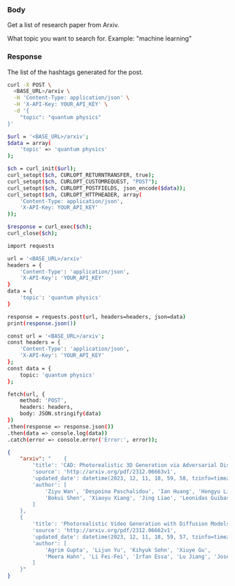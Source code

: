 

### Body

Get a list of research paper from Arxiv.

<ParamField body="topic" type="string">
  What topic you want to search for. Example: "machine learning"
</ParamField>

### Response

<ResponseField name="hashtag" type="string">
  The list of the hashtags generated for the post.
</ResponseField>

<RequestExample>

```bash
curl -X POST \
  <BASE_URL>/arxiv \
  -H 'Content-Type: application/json' \
  -H 'X-API-Key: YOUR_API_KEY' \
  -d '{
    "topic": "quantum physics"
}'

```

```bash
$url = '<BASE_URL>/arxiv';
$data = array(
    'topic' => 'quantum physics'
);

$ch = curl_init($url);
curl_setopt($ch, CURLOPT_RETURNTRANSFER, true);
curl_setopt($ch, CURLOPT_CUSTOMREQUEST, "POST");
curl_setopt($ch, CURLOPT_POSTFIELDS, json_encode($data));
curl_setopt($ch, CURLOPT_HTTPHEADER, array(
    'Content-Type: application/json',
    'X-API-Key: YOUR_API_KEY'
));

$response = curl_exec($ch);
curl_close($ch);

```

``` bash
import requests

url = '<BASE_URL>/arxiv'
headers = {
    'Content-Type': 'application/json',
    'X-API-Key': 'YOUR_API_KEY'
}
data = {
    'topic': 'quantum physics'
}

response = requests.post(url, headers=headers, json=data)
print(response.json())
```

```bash 
const url = '<BASE_URL>/arxiv';
const headers = {
    'Content-Type': 'application/json',
    'X-API-Key': 'YOUR_API_KEY'
};
const data = {
    topic: 'quantum physics'
};

fetch(url, {
    method: 'POST',
    headers: headers,
    body: JSON.stringify(data)
})
.then(response => response.json())
.then(data => console.log(data))
.catch(error => console.error('Error:', error));


```

</RequestExample>

<ResponseExample>

```json Response
{
	"arxiv": "    {
        'title': 'CAD: Photorealistic 3D Generation via Adversarial Distillation',
        'source': 'http://arxiv.org/pdf/2312.06663v1',
        'updated_date': datetime(2023, 12, 11, 18, 59, 58, tzinfo=timezone.utc),
        'author': [
            'Ziyu Wan', 'Despoina Paschalidou', 'Ian Huang', 'Hongyu Liu',
            'Bokui Shen', 'Xiaoyu Xiang', 'Jing Liao', 'Leonidas Guibas'
        ]
    },
    {
        'title': 'Photorealistic Video Generation with Diffusion Models',
        'source': 'http://arxiv.org/pdf/2312.06662v1',
        'updated_date': datetime(2023, 12, 11, 18, 59, 57, tzinfo=timezone.utc),
        'author': [
            'Agrim Gupta', 'Lijun Yu', 'Kihyuk Sohn', 'Xiuye Gu',
            'Meera Hahn', 'Li Fei-Fei', 'Irfan Essa', 'Lu Jiang', 'José Lezama'
        ]
    }"
}
```

</ResponseExample>

